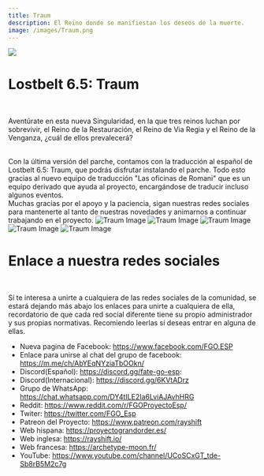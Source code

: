 ```yaml
---
title: Traum
description: El Reino donde se manifiestan los deseos de la muerte.
image: /images/Traum.png
---
```



<img
  fetchpriority="high"
  src="/images/Traum.png"
  className="specialHero gradient-mask-b-70 "
/>

<Container>

# Lostbelt 6.5: Traum

<br />

Aventúrate en esta nueva Singularidad, en la que tres reinos luchan por sobrevivir, el Reino de la Restauración, el Reino de Via Regia y el Reino de la Venganza, ¿cuál de ellos prevalecerá?

<br />
Con la última versión del parche, contamos con la traducción al español de Lostbelt
6.5: Traum, que podrás disfrutar instalando el parche. Todo esto gracias al nuevo
equipo de traducción "Las oficinas de Romani" que es un equipo derivado que ayuda
al proyecto, encargándose de traducir incluso algunos eventos.

<br />
Muchas gracias por el apoyo y la paciencia, sigan nuestras redes sociales para mantenerte al tanto de nuestras novedades y animarnos a continuar trabajando en el proyecto.
</Container>

<Carousel>
  <img className="panel" src="/images/traum/1.jpg" alt="Traum Image" />
  <img className="panel" src="/images/traum/2.jpg" alt="Traum Image" />
  <img className="panel" src="/images/traum/3.jpg" alt="Traum Image" />
  <img className="panel" src="/images/traum/4.jpg" alt="Traum Image" />
  <img className="panel" src="/images/traum/5.jpg" alt="Traum Image" />
</Carousel>

<Container>
<br />

# Enlace a nuestra redes sociales

<br />

Sí te interesa a unirte a cualquiera de las redes sociales de la comunidad, se estará dejando más abajo los enlaces para unirte a cualquiera de ella, recordatorio de que cada red social diferente tiene su propio administrador y sus propias normativas. Recomiendo leerlas sí deseas entrar en alguna de ellas.

- Nueva pagina de Facebook: https://www.facebook.com/FGO.ESP
- Enlace para unirse al chat del grupo de facebook: https://m.me/ch/AbYEqNYziaTbOOkn/
- Discord(Español): https://discord.gg/fate-go-esp:
- Discord(Internacional): https://discord.gg/6KVtADrz
- Grupo de WhatsApp: https://chat.whatsapp.com/DY4tILE2Ia6LviAJAvhHRG
- Reddit: https://www.reddit.com/r/FGOProyectoEsp/
- Twiter: https://twitter.com/FGO_Esp
- Patreon del Proyecto: https://www.patreon.com/rayshift
- Web hispana: https://proyectograndorder.es/
- Web inglesa: https://rayshift.io/
- Web francesa: https://archetype-moon.fr/
- YouTube:
  https://www.youtube.com/channel/UCoSCxGT_tde-Sb8rB5M2c7g

<br />

</Container>
